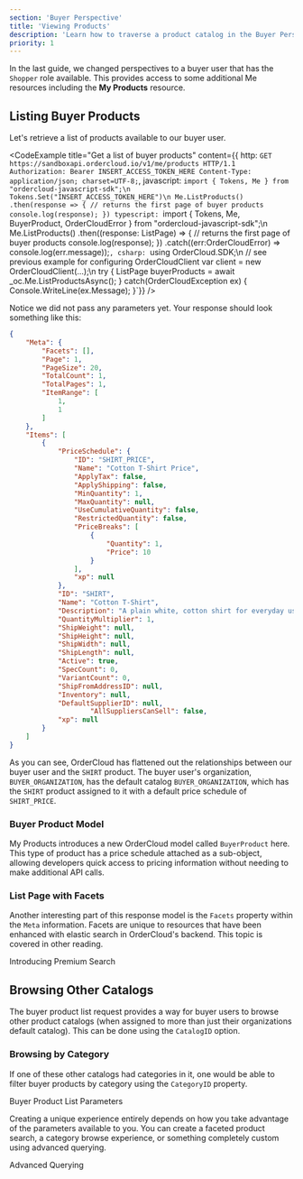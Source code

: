 ```yaml
---
section: 'Buyer Perspective'
title: 'Viewing Products'
description: 'Learn how to traverse a product catalog in the Buyer Perspective and explore the features at your disposal for creating a unique shopping experience.'
priority: 1
---
```


In the last guide, we changed perspectives to a buyer user that has the `Shopper` role available. This provides access to some additional Me resources including the **My Products** resource.

## Listing Buyer Products
Let's retrieve a list of products available to our buyer user.

<CodeExample
  title="Get a list of buyer products"
  content={{
    http: `GET https://sandboxapi.ordercloud.io/v1/me/products HTTP/1.1
Authorization: Bearer INSERT_ACCESS_TOKEN_HERE
Content-Type: application/json; charset=UTF-8;`,
javascript: `import { Tokens, Me } from "ordercloud-javascript-sdk";\n
Tokens.Set("INSERT_ACCESS_TOKEN_HERE")\n
Me.ListProducts()
  .then(response => {
      // returns the first page of buyer products
      console.log(response);
  })
typescript: `import { Tokens, Me, BuyerProduct, OrderCloudError } from "ordercloud-javascript-sdk";\n
Me.ListProducts()
  .then((response: ListPage<BuyerProduct>) => {
      // returns the first page of buyer products
      console.log(response);
  })
  .catch((err:OrderCloudError) => console.log(err.message));`,
csharp: `using OrderCloud.SDK;\n
// see previous example for configuring OrderCloudClient
var client = new OrderCloudClient(...);\n
try
{
	ListPage<BuyerProduct> buyerProducts = await _oc.Me.ListProductsAsync();
} catch(OrderCloudException ex)
{
	Console.WriteLine(ex.Message);
}`}}
/>

Notice we did not pass any parameters yet. Your response should look something like this:

```json
{
	"Meta": {
		"Facets": [],
		"Page": 1,
		"PageSize": 20,
		"TotalCount": 1,
		"TotalPages": 1,
		"ItemRange": [
			1,
			1
		]
	},
	"Items": [
		{
			"PriceSchedule": {
				"ID": "SHIRT_PRICE",
				"Name": "Cotton T-Shirt Price",
				"ApplyTax": false,
				"ApplyShipping": false,
				"MinQuantity": 1,
				"MaxQuantity": null,
				"UseCumulativeQuantity": false,
				"RestrictedQuantity": false,
				"PriceBreaks": [
					{
						"Quantity": 1,
						"Price": 10
					}
				],
				"xp": null
			},
			"ID": "SHIRT",
			"Name": "Cotton T-Shirt",
			"Description": "A plain white, cotton shirt for everyday use.",
			"QuantityMultiplier": 1,
			"ShipWeight": null,
			"ShipHeight": null,
			"ShipWidth": null,
			"ShipLength": null,
			"Active": true,
			"SpecCount": 0,
			"VariantCount": 0,
			"ShipFromAddressID": null,
			"Inventory": null,
			"DefaultSupplierID": null,
	                "AllSuppliersCanSell": false,
			"xp": null
		}
	]
}
```

As you can see, OrderCloud has flattened out the relationships between our buyer user and the `SHIRT` product. The buyer user's organization, `BUYER_ORGANIZATION`, has the default catalog `BUYER_ORGANIZATION`, which has the `SHIRT` product assigned to it with a default price schedule of `SHIRT_PRICE`.

### Buyer Product Model
My Products introduces a new OrderCloud model called `BuyerProduct` here. This type of product has a price schedule attached as a sub-object, allowing developers quick access to pricing information without needing to make additional API calls.

### List Page with Facets
Another interesting part of this response model is the `Facets` property within the `Meta` information. Facets are unique to resources that have been enhanced with elastic search in OrderCloud's backend. This topic is covered in other reading.

<ContentLink to="/knowledge-base/introducing-premium-search" 
subtitle="Further Reading">Introducing Premium Search</ContentLink>

## Browsing Other Catalogs
The buyer product list request provides a way for buyer users to browse other product catalogs (when assigned to more than just their organizations default catalog). This can be done using the `CatalogID` option.

### Browsing by Category
If one of these other catalogs had categories in it, one would be able to filter buyer products by category using the `CategoryID` property.

<ContentLink to="/api-reference/me-and-my-stuff/my-products/list-products#parameters" type="bookmark" subtitle="API Reference">Buyer Product List Parameters</ContentLink>

Creating a unique experience entirely depends on how you take advantage of the parameters available to you. You can create a faceted product search, a category browse experience, or something completely custom using advanced querying.

<ContentLink to="/knowledge-base/advanced-querying" subtitle="Further Reading">Advanced Querying</ContentLink>
